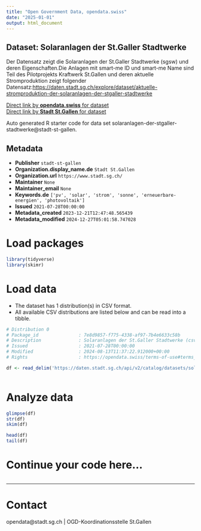 ```yaml
---
title: "Open Government Data, opendata.swiss"
date: "2025-01-01"
output: html_document
---
```


## Dataset: Solaranlagen der St.Galler Stadtwerke

Der Datensatz zeigt die Solaranlagen der St.Galler Stadtwerke (sgsw) und deren Eigenschaften.Die Anlagen mit smart-me ID und smart-me Name sind Teil des Pilotprojekts Kraftwerk St.Gallen und deren aktuelle Stromproduktion zeigt folgender Datensatz:[https://daten.stadt.sg.ch/explore/dataset/aktuelle-stromproduktion-der-solaranlagen-der-stgaller-stadtwerke](https://daten.stadt.sg.ch/explore/dataset/aktuelle-stromproduktion-der-solaranlagen-der-stgaller-stadtwerke)

[Direct link by **opendata.swiss** for dataset](https://opendata.swiss/de/dataset/solaranlagen-der-st-galler-stadtwerke)<br>
[Direct link by **Stadt St.Gallen** for dataset](https://daten.stadt.sg.ch/explore/dataset/solaranlagen-der-stgaller-stadtwerke/)

Auto generated R starter code for data set solaranlagen-der-stgaller-stadtwerke@stadt-st-gallen.

## Metadata

- **Publisher** `stadt-st-gallen`
- **Organization.display_name.de** `Stadt St.Gallen`
- **Organization.url** `https://www.stadt.sg.ch/`
- **Maintainer** `None`
- **Maintainer_email** `None`
- **Keywords.de** `['pv', 'solar', 'strom', 'sonne', 'erneuerbare-energien', 'photovoltaik']`
- **Issued** `2021-07-28T00:00:00`
- **Metadata_created** `2023-12-21T12:47:48.565439`
- **Metadata_modified** `2024-12-27T05:01:58.747028`


# Load packages

```r

library(tidyverse)
library(skimr)

```

# Load data

-   The dataset has 1 distribution(s) in CSV format.
-   All available CSV distributions are listed below and can be read into a tibble.

```r

# Distribution 0
# Package_id               : 7e8d9857-f775-4338-af97-7b4e6633c58b
# Description              : Solaranlagen der St.Galler Stadtwerke (csv)
# Issued                   : 2021-07-28T00:00:00
# Modified                 : 2024-08-13T11:37:22.912000+00:00
# Rights                   : https://opendata.swiss/terms-of-use#terms_by

df <- read_delim('https://daten.stadt.sg.ch/api/v2/catalog/datasets/solaranlagen-der-stgaller-stadtwerke/exports/csv?use_labels=true')



```

# Analyze data

```r

glimpse(df)
str(df)
skim(df)

head(df)
tail(df)

```

# Continue your code here...

```r

```

------------------------------------------------------------------------

# Contact

opendata@stadt.sg.ch | OGD-Koordinationsstelle St.Gallen
